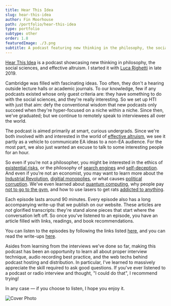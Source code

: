 ```yaml
---
title: Hear This Idea
slug: hear-this-idea
author: Fin Moorhouse
path: /portfolio/hear-this-idea
type: portfolio
subtype: other
order: 1.8
featuredImage: ./3.png
subtitle: A podcast featuring new thinking in the philosophy, the social sciences, and effective altruism.
---
```


[Hear This Idea](https://hearthisidea.com/) is a podcast showcasing new  thinking in philosophy, the social sciences, and effective altruism. I started it with [Luca Righetti](https://lucarighetti.com/) in late 2019.

Cambridge was filled with fascinating ideas. Too often, they don't a hearing outside lecture halls or academic journals. To our knowledge, few if any podcasts existed whose only guest criteria are: they have something to do with the social sciences, and they're really interesting. So we set up HTI with just that aim: defy the conventional wisdom that new podcasts only succeed when they're hyper-focused on a niche within a niche. Since then, we've graduated; but we continue to remotely speak to interviewees all over the world.

The podcast is aimed primarily at smart, curious undergrads. Since we're both involved with and interested in the world of [effective altruism](https://www.effectivealtruism.org/), we see it partly as a vehicle to communicate EA ideas to a non-EA audience. For the most part, we also just wanted an excuse to talk to some interesting people for an hour.

So even if you’re not a  philosopher, you might be interested in the ethics of [existential risks](https://hearthisidea.com/episodes/simon), or the philosophy of [search engines](https://hearthisidea.com/episodes/jessie) and [self-deception](https://hearthisidea.com/episodes/dan). And even if you’re not an economist, you may want to learn more about the [Industrial Revolution](https://hearthisidea.com/episodes/victoria), [digitial monopolies](https://hearthisidea.com/episodes/diane), or what causes [political corruption](https://hearthisidea.com/episodes/toke). We've even learned about [quantum computing](https://hearthisidea.com/episodes/jaime), why people pay [not to go to the gym](https://hearthisidea.com/episodes/tads), and how to use lasers to get rats [addicted to anything](https://hearthisidea.com/episodes/kent).

Each episode lasts around 90 minutes. Every episode also has a long accompanying write-up that we publish on our website. These articles are *not* glorified transcripts: they're stand alone pieces that start where the conversation left off. So once you've listened to an episode, you have an article filled with links, readings, and book recommendations.

You can listen to the episodes by following the links listed [here](https://hearthisidea.com/), and you can read the write-ups [here](https://hearthisidea.com/episodes).

Asides from learning from the interviews we’ve done so far, making this podcast has been an opportunity to learn all about proper interview technique, audio recording best practice, and the web techs behind podcast hosting and distribution. In particular, I've learned to massively appreciate the skill required to ask good questions. If you've ever listened to a podcast or radio interview and thought, "I could do that", I recommend trying!

In any case — if you choose to listen, I hope you enjoy it.

![Cover Photo](2.png)